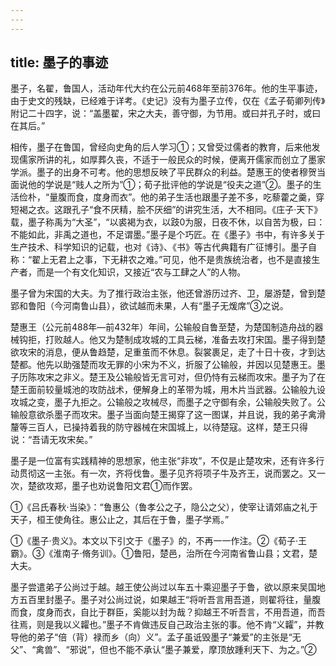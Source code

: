 ```yaml
---
---
---
```

title: 墨子的事迹
---



墨子，名翟，鲁国人，活动年代大约在公元前468年至前376年。他的生平事迹，由于史文的残缺，已经难于详考。《史记》没有为墨子立传，仅在《孟子荀卿列传》附记二十四字，说：“盖墨翟，宋之大夫，善守御，为节用。或曰并孔子时，或曰在其后。”

相传，墨子在鲁国，曾经向史角的后人学习①；又曾受过儒者的教育，后来他发现儒家所讲的礼，如厚葬久丧，不适于一般民众的时候，便离开儒家而创立了墨家学派。墨子的出身不可考。他的思想反映了平民群众的利益。楚惠王的使者穆贺当面说他的学说是“贱人之所为”①；荀子批评他的学说是“役夫之道”②。墨子的生活俭朴，“量腹而食，度身而衣”。他的弟子生活也跟墨子差不多，吃藜藿之羹，穿短褐之衣。这跟孔子“食不厌精，脍不厌细”的讲究生活，大不相同。《庄子·天下》载，墨子称禹为“大圣”，“以裘褐为衣，以跂0为服，日夜不休，以自苦为极，曰：不能如此，非禹之道也，不足谓墨。”墨子是个巧匠。在《墨子》书中，有许多关于生产技术、科学知识的记载，也对《诗》、《书》等古代典籍有广征博引。墨子自称：“翟上无君上之事，下无耕农之难。”可见，他不是贵族统治者，也不是直接生产者，而是一个有文化知识，又接近“农与工肆之人”的人物。

墨子曾为宋国的大夫。为了推行政治主张，他还曾游历过齐、卫，屡游楚，曾到楚郢和鲁阳（今河南鲁山县），欲试越而未果，人有“墨子无煖席”③之说。

楚惠王（公元前488年—前432年）年间，公输般自鲁至楚，为楚国制造舟战的器械钩拒，打败越人。他又为楚制成攻城的工具云梯，准备去攻打宋国。墨子得到楚欲攻宋的消息，便从鲁趋楚，足重茧而不休息。裂裳裹足，走了十日十夜，才到达楚都。他先以助强楚而攻无罪的小宋为不义，折服了公输般，并因以见楚惠王。墨子历陈攻宋之非义。楚王及公输般皆无言可对，但仍恃有云梯而攻宋。墨子为了在楚王面前较量城池的攻防战术，便解身上的革带为城，用木片当武器。公输般九设攻城之变，墨子九拒之。公输般之攻械尽，而墨子之守御有余，公输般失败了。公输般意欲杀墨子而攻宋。墨子当面向楚王揭穿了这一图谋，并且说，我的弟子禽滑釐等三百人，已操持着我的防守器械在宋国城上，以待楚寇。这样，楚王只得说：“吾请无攻宋矣。”

墨子是一位富有实践精神的思想家，他主张“非攻”，不仅是止楚攻宋，还有许多行动贯彻这一主张。有一次，齐将伐鲁。墨子见齐将项子牛及齐王，说而罢之。又一次，楚欲攻郑，墨子也劝说鲁阳文君①而作罢。

①《吕氏春秋·当染》：“鲁惠公（鲁孝公之子，隐公之父），使宰让请郊庙之礼于天子，桓王使角往。惠公止之，其后在于鲁，墨子学焉。”

①《墨子·贵义》。本文以下引文于《墨子》的，不再一一作注。②《荀子·王霸》。③《淮南子·脩务训》。①鲁阳，楚邑，治所在今河南省鲁山县；文君，楚大夫。

墨子尝遣弟子公尚过于越。越王使公尚过以车五十乘迎墨子于鲁，欲以原来吴国地方五百里封墨子。墨子对公尚过说，如果越王“将听吾言用吾道，则翟将往，量腹而食，度身而衣，自比于群臣，奚能以封为哉？抑越王不听吾言，不用吾道，而吾往焉，则是我以义糶也。”墨子不肯做违反自己政治主张的事。他不肯“义糶”，并教导他的弟子“倍（背）禄而乡（向）义”。孟子虽诋毁墨子“兼爱”的主张是“无父”、“禽兽”、“邪说”，但也不能不承认“墨子兼爱，摩顶放踵利天下、为之。”②